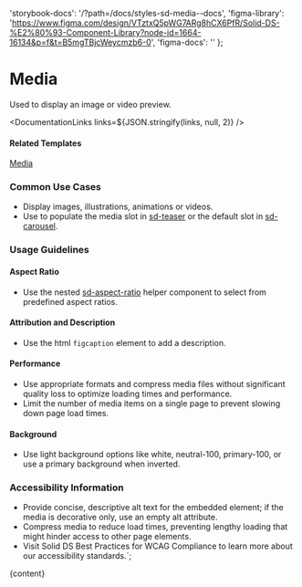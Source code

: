 

  'storybook-docs': '/?path=/docs/styles-sd-media--docs',
  'figma-library':
    'https://www.figma.com/design/VTztxQ5pWG7ARg8hCX6PfR/Solid-DS-%E2%80%93-Component-Library?node-id=1664-16134&p=f&t=B5mgTBjcWeycmzb6-0',
  'figma-docs': ''
};

# Media

Used to display an image or video preview.

<DefaultStory />

<DocumentationLinks links=${JSON.stringify(links, null, 2)} />

#### Related Templates

[Media](/?path=/docs/templates-media--docs)

### Common Use Cases

- Display images, illustrations, animations or videos.
- Use to populate the media slot in [sd-teaser](/?path=/docs/components-sd-teaser--docs) or the default slot in [sd-carousel](/?path=/docs/components-sd-carousel--docs).

### Usage Guidelines

#### Aspect Ratio

- Use the nested [sd-aspect-ratio](https://www.figma.com/design/YDktJcseQIIQbsuCpoKS4V/Component-Docs?node-id=3646-41470&t=cm2c2fYXSZANLiBp-0) helper component to select from predefined aspect ratios.

#### Attribution and Description

- Use the html <code>figcaption</code> element to add a description.

#### Performance

- Use appropriate formats and compress media files without significant quality loss to optimize loading times and performance.
- Limit the number of media items on a single page to prevent slowing down page load times.

#### Background

- Use light background options like white, neutral-100, primary-100, or use a primary background when inverted.

### Accessibility Information

- Provide concise, descriptive alt text for the embedded element; if the media is decorative only, use an empty alt attribute.
- Compress media to reduce load times, preventing lengthy loading that might hinder access to other page elements.
- Visit <sd-link href="https://www.figma.com/design/YDktJcseQIIQbsuCpoKS4V/Component-Docs?node-id=10708-5011&t=Z1FxSGWkmXG5r5sw-4" target="_blank">Solid DS Best Practices for WCAG Compliance</sd-link> to learn more about our accessibility standards.`;

<Meta title="Styles/sd-media/Overview" />

<OverviewFormatter story={SdMediaStories.Default}>{content}</OverviewFormatter>
